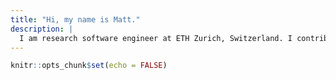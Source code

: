 ```yaml
---
title: "Hi, my name is Matt."
description: |
  I am research software engineer at ETH Zurich, Switzerland. I contribute actively to open source software and the R Project for Statistical Computing in particular. At work, I design solutions for state of the art data processing, management and dissemination. I am Co-PI in a SNF funded National research program ang global coordinator for the useR! conference. 
---
```


```r
knitr::opts_chunk$set(echo = FALSE)
```
